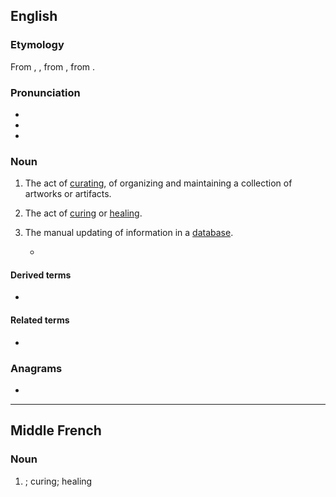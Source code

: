 ==English==
{{wikipedia}}

===Etymology===
From {{inh|en|enm|curacioun}}, {{m|enm|curacion}}, from {{der|en|fro|curacion}}, from {{der|en|la|cūrātiō}}.

===Pronunciation===
* {{IPA|en|/kjəˈɹeɪʃən/|/kjʊˈɹeɪʃən/}}
* {{rhymes|en|eɪʃən}}
* {{hyph|en|cu|ra|tion}}

===Noun===
{{en-noun|~}}

# The act of [[curate|curating]], of organizing and maintaining a collection of artworks or artifacts.
# {{lb|en|archaic}} The act of [[cure|curing]] or [[heal]]ing.
# {{lb|en|databases}} The manual updating of information in a [[database]].
#* {{quote-book|en|year=2009|author=David Edwards, Jason Stajich, David Hansen
|title=[https://books.google.fr/books?id=Xb3IeXdtQVwC&pg=PA361&dq=%22Manual+database+curation+involves+the+following+steps:+%281%29+finding+articles+of+interest;+%282%29+finding+and+extracting+facts+%28relations,+events%22&hl=fr&sa=X&ved=0CB8Q6AEwAGoVChMIqITHsLq7yAIVAioaCh2OIAbJ#v=onepage&q=%22Manual%20database%20curation%20involves%20the%20following%20steps%3A%20%281%29%20finding%20articles%20of%20interest%3B%20%282%29%20finding%20and%20extracting%20facts%20%28relations%2C%20events%22&f=false Bioinformatics: Tools and Applications]
|passage=Manual database '''curation''' involves the following steps: (1) finding articles of interest; (2) finding and extracting facts (relations, events, associations, etc.) relevant to the database focus; and (3) converting extracted information into predefined standardized form.}}

====Derived terms====
* {{l|en|curational}}

====Related terms====
* {{l|en|curator}}

===Anagrams===
* {{anagrams|en|a=acinortu|nocturia}}

----

==Middle French==

===Noun===
{{frm-noun|f}}

# {{l|en|curation}}; curing; healing